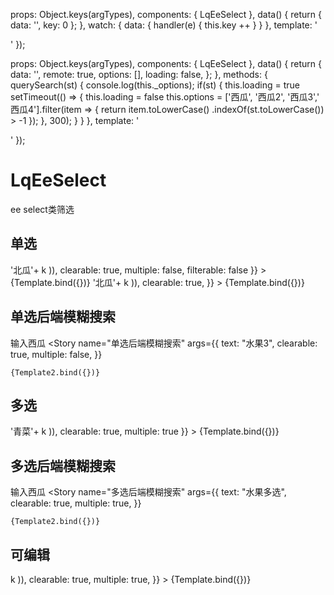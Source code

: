

<Meta title="EE新筛选/select" component={LqEeSelect} argTypes={{}} />

  props: Object.keys(argTypes),
  components: { LqEeSelect },
  data() {
    return {
      data: '',
      key: 0
    };
  },
  watch: {
    data: {
      handler(e) {
        this.key ++
      }
    }
  },
  template: '<div style="width: 620px; display: flex; gap: 5px" ><lq-ee-select v-bind="$props" v-model="data" /> <lq-ee-select v-bind="$props" v-model="data"/></div>'
});

  props: Object.keys(argTypes),
  components: { LqEeSelect },
  data() {
    return {
      data: '',
      remote: true,
      options: [],
      loading: false,
    };
  },
  methods: {
    querySearch(st) {
      console.log(this._options);
      if(st) {
        this.loading = true
        setTimeout(() => {
          this.loading = false
          this.options = ['西瓜', '西瓜2', '西瓜3',' 西瓜4'].filter(item => {
              return item.toLowerCase()
                .indexOf(st.toLowerCase()) > -1
            });
        }, 300);
      }
    }
  },
  template: '<div style="width: 420px"><lq-ee-select :options="options" :remote-method="querySearch" :remote="remote" :loading="loading" v-bind="$props" v-model="data"/></div>'
});

# LqEeSelect
ee select类筛选 

## 单选
<Canvas>
  <Story
    name="单选不带前端模糊搜索"
    args={{
      text: "水果1不带前端模糊搜索",
      options: ['南瓜','一个很长的水果哈哈哈哈哈哈哈哈',103].concat(Array.from({length: 20} ,(_, k) => '北瓜'+ k )), 
      clearable: true, 
      multiple: false,
      filterable: false
    }}
  >
    {Template.bind({})}
  </Story>
    <Story
    name="单选带前端模糊搜索"
    args={{
      text: "水果2带前端模糊搜索",
      options: ['南瓜','一个很长的水果哈哈哈哈哈哈哈哈',103].concat(Array.from({length: 20} ,(_, k) => '北瓜'+ k )), 
      clearable: true, 
    }}
  >
    {Template.bind({})}
  </Story>
</Canvas>

## 单选后端模糊搜索
输入西瓜
<Canvas>
  <Story
    name="单选后端模糊搜索"
    args={{
      text: "水果3",
      clearable: true, 
      multiple: false,
    }}
  >
    {Template2.bind({})}
  </Story>
</Canvas>

## 多选
<Canvas>
  <Story
    name="多选"
    args={{
      text: "蔬菜",
      options: ['黄瓜','一个很长的蔬菜哈哈哈哈哈哈哈哈',103].concat(Array.from({length: 20} ,(_, k) => '青菜'+ k )), 
      clearable: true, 
      multiple: true
    }}
  >
    {Template.bind({})}
  </Story>
</Canvas>

## 多选后端模糊搜索
输入西瓜
<Canvas>
  <Story
    name="多选后端模糊搜索"
    args={{
      text: "水果多选",
      clearable: true, 
      multiple: true,
    }}
  >
    {Template2.bind({})}
  </Story>
</Canvas>

## 可编辑
<Canvas>
  <Story
    name="自由编辑"
    args={{
      text: "随便写",
      options: ['猪八戒','一个很长的字段哈哈哈哈哈哈哈哈',103].concat(Array.from({length: 20} ,(_, k) => k )), 
      clearable: true, 
      multiple: true,
    }}
  >
    {Template.bind({})}
  </Story>
</Canvas>

<ArgsTable story="自由编辑" />

